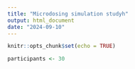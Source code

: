 ```yaml
---
title: "Microdosing simulation studyh"
output: html_document
date: "2024-09-10"
---
```


```r
knitr::opts_chunk$set(echo = TRUE)
```


```r
participants <- 30
```